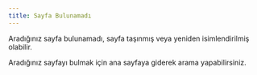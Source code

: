 ```yaml
---
title: Sayfa Bulunamadı
---
```


Aradığınız sayfa bulunamadı, sayfa taşınmış veya yeniden isimlendirilmiş olabilir. 

Aradığınız sayfayı bulmak için ana sayfaya giderek arama yapabilirsiniz.
